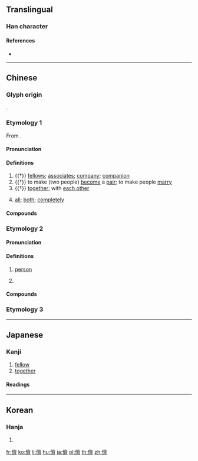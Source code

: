 {{also|侪|㑪}}
==Translingual==

===Han character===
{{Han char|rn=9|rad=人|as=14|sn=16|four=20223|canj=OYX|ids=⿰亻齊}}

====References====
* {{Han ref|kx=0119.380|dkj=01227|dj=0253.140|hdz=10231.140|uh=5115|ud=20757|bh=BEAB|bd=48811}}

----

==Chinese==
{{zh-forms|s=侪}}

===Glyph origin===
{{Han etym}}
{{Han compound|人|齊|ls=psc|c1=s|c2=p}}.

===Etymology 1===
From {{och-l|齊}}.

====Pronunciation====
{{zh-pron
|m=chái
|c=caai4,cai4,zai3
|c_note=zai3 - due to confusion with {{zh-l|*濟}}
|w=3ze
|mc=y
|oc=y
|cat=n,adv
}}

====Definitions====
{{zh-hanzi}}

# {{†}} [[fellow]]s; [[associate]]s; [[company]]; [[companion]]
# {{†}} to make (two people) [[become]] a [[pair]]; to make people [[marry]]
# {{†}} [[together]]; with [[each other]]
# {{lb|zh|Wu}} [[all]]; [[both]]; [[completely]]

====Compounds====
{{zh-der|吾儕|同儕|儕輩|奴儕|儕居|儕倫|朋儕|詩酒朋儕}}

===Etymology 2===

====Pronunciation====
{{zh-pron
|h=pfs=sà;gd=sa2
|cat=n,cls
}}

====Definitions====
{{zh-hanzi}} {{tlb|zh|Hakka}}

# [[person]]
# {{zh-classifier|people}}
#: {{zh-x|食 个 人，婦人家 㧯 細人仔{è} 以外，約 有 五-千 儕。|And they that had eaten were about five thousand '''men''', beside women and children.|H|ref={{lang|zh|{{w|客語聖經：現代台灣客語譯本|現代臺灣客語譯本|lang=zh}}}} ({{w|Hakka Bible: Today's Taiwan Hakka Version|Today's Taiwan Hakka Version}}), {{lang|zh|馬太福音}} (Matthew) 14:21}}

====Compounds====
{{zh-der|儕儕|別儕|各儕|哪儕|單儕|每儕|逐儕|麼儕|打魚儕食魚屎|坐儕毋知企儕苦|釘礱無㓾雞，三儕人罅挨|飯後一杯茶，餓死醫藥儕}}

===Etymology 3===
{{zh-see|濟|v|{{qualifier|Min}} many}}

----

==Japanese==

===Kanji===
{{ja-kanji|grade=|rs=人14|style=ky|shin=㑪}}

# [[fellow]]
# [[together]]

====Readings====
{{ja-readings
|goon=[[せい]] (sei)
|kanon=[[さい]] (sai)
|kun=[[ともがら]] (tomogara)
|kanyoon=[[ぜ]] (ze)
}}

----

==Korean==

===Hanja===
{{ko-hanja|hangeul=제|rv=je|mr=che}}

# {{defn|lang=ko|sort=人14}}

[[fr:儕]]
[[ko:儕]]
[[li:儕]]
[[hu:儕]]
[[ja:儕]]
[[pl:儕]]
[[th:儕]]
[[zh:儕]]